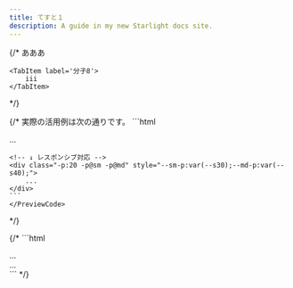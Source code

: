 ```yaml
---
title: てすと１
description: A guide in my new Starlight docs site.
---
```



{/* 
<Tabs>
	<TabItem label='分子7'>
		あああ
	</TabItem>

	<TabItem label='分子8'>
		iii
	</TabItem>
</Tabs> */}



{/* <Preview>
	<PreviewTitle>実際の活用例は次の通りです。</PreviewTitle>
	<PreviewCode label="teeest" slot="tab">
	```html
	<!-- ↓ プリセット値の活用 -->
	<div class="-p:20">...</div>

	<!-- ↓ レスポンシブ対応 -->
	<div class="-p:20 -p@sm -p@md" style="--sm-p:var(--s30);--md-p:var(--s40);">
		...
	</div>
	```
	</PreviewCode>
</Preview> */}

{/* ```html
<!-- ↓ プリセット値の活用 -->
<div class="-p:20">...</div>

<!-- ↓ レスポンシブ対応 -->
<div class="-p:20 -p@sm -p@md" style="--sm-p:var(--s30);--md-p:var(--s40);">
	...
</div>
``` */}
